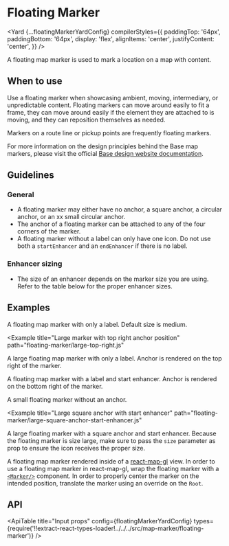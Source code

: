 <!--
Copyright (c) Uber Technologies, Inc.

This source code is licensed under the MIT license found in the
LICENSE file in the root directory of this source tree.
-->






# Floating Marker

<Yard
  {...floatingMarkerYardConfig}
  compilerStyles={{
    paddingTop: '64px',
    paddingBottom: '64px',
    display: 'flex',
    alignItems: 'center',
    justifyContent: 'center',
  }}
/>

A floating map marker is used to mark a location on a map with content.

## When to use

Use a floating marker when showcasing ambient, moving, intermediary, or unpredictable content. Floating markers can move around easily to fit a frame, they can move around easily if the element they are attached to is moving, and they can reposition themselves as needed.

Markers on a route line or pickup points are frequently floating markers.

For more information on the design principles behind the Base map markers, please visit the official [Base design website documentation](https://base.uber.com/map-usage-markers).

## Guidelines

### General

- A floating marker may either have no anchor, a square anchor, a circular anchor, or an xx small circular anchor.
- The anchor of a floating marker can be attached to any of the four corners of the marker.
- A floating marker without a label can only have one icon. Do not use both a `startEnhancer` and an `endEnhancer` if there is no label.

### Enhancer sizing

- The size of an enhancer depends on the marker size you are using. Refer to the table below for the proper enhancer sizes.

<FloatingMarkerSizingTable />

## Examples

<Example title="Basic usage with label" path="floating-marker/basic.js">
  <FloatingMarkerContainer>
    <Basic />
  </FloatingMarkerContainer>
</Example>

A floating map marker with only a label. Default size is medium.

<Example
  title="Large marker with top right anchor position"
  path="floating-marker/large-top-right.js"
>
  <FloatingMarkerContainer>
    <LargeTopRight />
  </FloatingMarkerContainer>
</Example>

A large floating map marker with only a label. Anchor is rendered on the top right of the marker.

<Example title="Start enhancer" path="floating-marker/start-enhancer.js">
  <FloatingMarkerContainer>
    <StartEnhancer />
  </FloatingMarkerContainer>
</Example>

A floating map marker with a label and start enhancer. Anchor is rendered on the bottom right of the marker.

<Example title="Small marker with no anchor" path="floating-marker/small-no-anchor.js">
  <FloatingMarkerContainer>
    <SmallNoAnchor />
  </FloatingMarkerContainer>
</Example>

A small floating marker without an anchor.

<Example
  title="Large square anchor with start enhancer"
  path="floating-marker/large-square-anchor-start-enhancer.js"
>
  <FloatingMarkerContainer>
    <LargeSquareAnchorStartEnhancer />
  </FloatingMarkerContainer>
</Example>

A large floating marker with a square anchor and start enhancer. Because the floating marker is size large, make sure to pass the `size` parameter as prop to ensure the icon receives the proper size.

<Example title="Usage with react-map-gl" path="floating-marker/react-map-gl.js">
  <ReactMapGL />
</Example>

A floating map marker rendered inside of a [react-map-gl](https://visgl.github.io/react-map-gl/) view. In order to use a floating map marker in react-map-gl, wrap the floating marker with a [`<Marker/>`](https://visgl.github.io/react-map-gl/docs/api-reference/marker) component. In order to properly center the marker on the intended position, translate the marker using an override on the `Root`.

## API

<ApiTable
  title="Input props"
  config={floatingMarkerYardConfig}
  types={require('!!extract-react-types-loader!../../../src/map-marker/floating-marker')}
/>

<Exports
  component={FloatingMarkerExports}
  title="Floating Marker exports"
  path="baseui/map-marker"
/>
